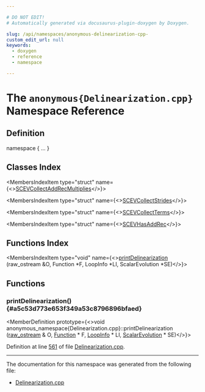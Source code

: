 ```yaml
---

# DO NOT EDIT!
# Automatically generated via docusaurus-plugin-doxygen by Doxygen.

slug: /api/namespaces/anonymous-delinearization-cpp-
custom_edit_url: null
keywords:
  - doxygen
  - reference
  - namespace

---
```





# The `anonymous{Delinearization.cpp}` Namespace Reference

<DoxygenPage pluginConfig={pluginConfig}>



## Definition

<CodeBlock>namespace &#123; ... &#125;</CodeBlock>

## Classes Index

<MembersIndex>

<MembersIndexItem
  type="struct"
  name={<><a href="/docs/api/structs/anonymous-namespace-delinearization-cpp-/scevcollectaddrecmultiplies">SCEVCollectAddRecMultiplies</a></>}>
</MembersIndexItem>

<MembersIndexItem
  type="struct"
  name={<><a href="/docs/api/structs/anonymous-namespace-delinearization-cpp-/scevcollectstrides">SCEVCollectStrides</a></>}>
</MembersIndexItem>

<MembersIndexItem
  type="struct"
  name={<><a href="/docs/api/structs/anonymous-namespace-delinearization-cpp-/scevcollectterms">SCEVCollectTerms</a></>}>
</MembersIndexItem>

<MembersIndexItem
  type="struct"
  name={<><a href="/docs/api/structs/anonymous-namespace-delinearization-cpp-/scevhasaddrec">SCEVHasAddRec</a></>}>
</MembersIndexItem>

</MembersIndex>

## Functions Index

<MembersIndex>

<MembersIndexItem
  type="void"
  name={<><a href="#a5c53d773e653f349a53c8796896bfaed">printDelinearization</a> (raw&#95;ostream &amp;O, Function &#42;F, LoopInfo &#42;LI, ScalarEvolution &#42;SE)</>}>
</MembersIndexItem>

</MembersIndex>


<SectionDefinition>

## Functions

### printDelinearization() {#a5c53d773e653f349a53c8796896bfaed}

<MemberDefinition
  prototype={<>void anonymous&#95;namespace&#123;Delinearization.cpp&#125;::printDelinearization (<a href="/docs/api/classes/llvm/raw-ostream">raw&#95;ostream</a> &amp; O, <a href="/docs/api/classes/llvm/function">Function</a> &#42; F, <a href="/docs/api/classes/llvm/loopinfo">LoopInfo</a> &#42; LI, <a href="/docs/api/classes/llvm/scalarevolution">ScalarEvolution</a> &#42; SE)</>}>

Definition at line <a href="/docs/api/files/lib/lib/analysis/delinearization-cpp/#l00561">561</a> of file <a href="/docs/api/files/lib/lib/analysis/delinearization-cpp">Delinearization.cpp</a>.
</MemberDefinition>

</SectionDefinition>

<hr/>

The documentation for this namespace was generated from the following file:

<ul>
<li><a href="/docs/api/files/lib/lib/analysis/delinearization-cpp">Delinearization.cpp</a></li>
</ul>

</DoxygenPage>
